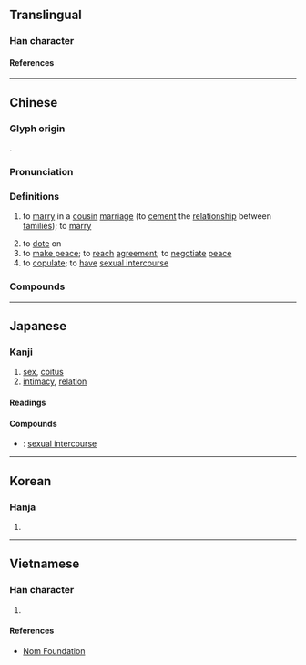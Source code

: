{{character info/new}}
==Translingual==

===Han character===
{{Han char|rn=38|rad=女|as=10|sn=13|four=45457|canj=VTTB|ids=⿰女冓}}

====References====
{{Han ref|kx=0268.280|dkj=06597|dj=0536.050|hdz=21070.090|uh=5ABE}}

----

==Chinese==
{{zh-forms}}

===Glyph origin===
{{Han etym}}
{{Han compound|女|冓|c1=s|c2=p|t1=female|ls=psc}}.

===Pronunciation===
{{zh-pron
|m=gòu
|c=gau3,kau3
|mc=y
|oc=y
|cat=v
}}

===Definitions===
{{zh-hanzi}}

# {{lb|zh|originally}} to [[marry]] in a [[cousin]] [[marriage]] (to [[cement]] the [[relationship]] between [[families]]); {{lb|zh|in general}} to [[marry]]
# to [[dote]] on
# to [[make peace]]; to [[reach]] [[agreement]]; to [[negotiate]] [[peace]]
# to [[copulate]]; to [[have]] [[sexual intercourse]]

===Compounds===
{{zh-der|交媾|媾和|姻媾|淫媾|媾合}}

----

==Japanese==

===Kanji===
{{ja-kanji|grade=|rs=女10}}

# [[sex]], [[coitus]]
# [[intimacy]], [[relation]]

====Readings====
{{ja-readings
|goon=く
|kanon=こう
|kun=よしみ
}}

====Compounds====
{{der-top|Compounds}}
* {{ja-r|交媾|こうこう}}: [[sexual intercourse]]
{{der-bottom}}

----

==Korean==

===Hanja===
{{ko-hanja|구}}

# {{rfdef|ko|sort=女10}}

----

==Vietnamese==

===Han character===
{{vi-readings|rs=女10|reading=cấu}}

# {{rfdef|vi|sort=女10}}

====References====
* [http://nomfoundation.org/common/nom_details.php?codepoint=5abe Nom Foundation]